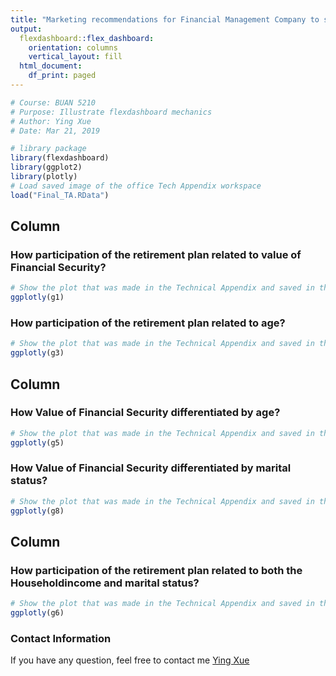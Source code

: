 ```yaml
---
title: "Marketing recommendations for Financial Management Company to sell retirement income products "
output:
  flexdashboard::flex_dashboard:
    orientation: columns
    vertical_layout: fill
  html_document:
    df_print: paged
---
```


```r
# Course: BUAN 5210
# Purpose: Illustrate flexdashboard mechanics
# Author: Ying Xue
# Date: Mar 21, 2019

```

```r
# library package
library(flexdashboard)
library(ggplot2)
library(plotly)
# Load saved image of the office Tech Appendix workspace
load("Final_TA.RData")
```




Column {data-width=375}
-----------------------------------------------------------------------

### How participation of the retirement plan related to value of Financial Security? {data-height=700}

```r
# Show the plot that was made in the Technical Appendix and saved in the workspace 
ggplotly(g1)

```

### How participation of the retirement plan related to age? {data-height=700}

```r
# Show the plot that was made in the Technical Appendix and saved in the workspace 
ggplotly(g3)

```



Column {data-width=400}
-----------------------------------------------------------------------

### How Value of Financial Security differentiated by age? {data-height=700}
```r
# Show the plot that was made in the Technical Appendix and saved in the workspace 
ggplotly(g5)

```

### How Value of Financial Security differentiated by marital status?{data-height=400}

```r
# Show the plot that was made in the Technical Appendix and saved in the workspace 
ggplotly(g8)

```


Column {data-width=375}
-----------------------------------------------------------------------


### How participation of the retirement plan related to both the Householdincome and marital status?{data-height=400}
```r
# Show the plot that was made in the Technical Appendix and saved in the workspace 
ggplotly(g6)

```

### Contact Information {data-height=100}
  
If you have any question, feel free to contact me [Ying Xue](www.linkedin.com/in/ying-xue-2019/)

